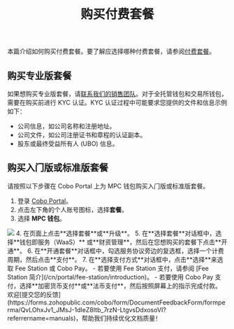 ﻿---
title: "购买付费套餐"
sidebarTitle: "购买付费套餐"
lang: "zh-hans"
description: "学习如何在 Cobo Portal 上购买付费套餐，满足您的业务需求。"
---

本篇介绍如何购买付费套餐。要了解应选择哪种付费套餐，请参阅[付费套餐](/cn/portal/bills-and-payments/introduction#pricing-plans)。

## 购买专业版套餐

如果想购买专业版套餐，请[联系我们的销售团队](https://www.cobo.com/book-demo/?utm_source=product-manual&utm_medium=product&utm_campaign=pricing-plan-intro&utm_content=enterprise-contact-sales)。对于全托管钱包和交易所钱包，需要在购买前进行 KYC 认证。KYC 认证过程中可能要求您提供的文件和信息示例如下：

- 公司信息，如公司名称和注册地址。
- 公司文件，如公司注册证书和章程的认证副本。
- 股东或最终受益所有人 (UBO) 信息。

## 购买入门版或标准版套餐

请按照以下步骤在 Cobo Portal 上为 MPC 钱包购买入门版或标准版套餐。 

1. 登录 [Cobo Portal](https://portal.cobo.com/login)。
2. 点击左下角的个人账号图标，选择**套餐**。 
3. 选择 **MPC 钱包**。
<img src="/cn/images/bills-and-payments/purchase-plan.png" className="screenshot_full_screen"/>
4. 在页面上点击**选择套餐**或**升级**。
5. 在**选择套餐**对话框中，选择**钱包即服务（WaaS）** 或**财资管理**，然后在您想购买的套餐下点击**开通**。
6. 在**开通套餐**对话框中，勾选服务协议旁边的复选框，选择一个计费周期，然后点击**支付**。
7. 在**选择支付方式**对话框中，点击**选择**来选取 Fee Station 或 Cobo Pay。
    - 若要使用 Fee Station 支付，请参阅 [Fee Station 简介](/cn/portal/fee-station/introduction)。
    - 若要使用 Cobo Pay 支付，选择**加密货币支付**或**法币支付**，然后按照屏幕上的指示完成付款。
<Tip>欢迎[提交您的反馈](https://forms.zohopublic.com/cobo/form/DocumentFeedbackForm/formperma/QvLOhxJv1_JMsJ-1dleZ8Itb_7rzN-LtgvsDdxosoVI?referrername=manuals)，帮助我们持续优化文档质量！</Tip>